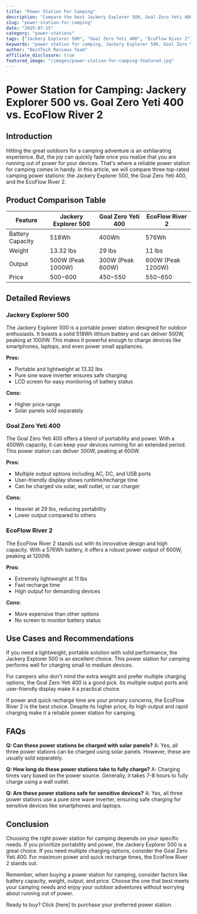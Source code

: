 ```yaml
---
title: "Power Station For Camping"
description: "Compare the best Jackery Explorer 500, Goal Zero Yeti 400, EcoFlow River 2 and more. Find the perfect power stations with our detailed reviews and recommendations."
slug: "power-station-for-camping"
date: "2025-07-15"
category: "power-stations"
tags: ["Jackery Explorer 500", "Goal Zero Yeti 400", "EcoFlow River 2"]
keywords: "power station for camping, Jackery Explorer 500, Goal Zero Yeti 400, EcoFlow River 2"
author: "BestTech Reviews Team"
affiliate_disclosure: true
featured_image: "/images/power-station-for-camping-featured.jpg"
---
```


# Power Station for Camping: Jackery Explorer 500 vs. Goal Zero Yeti 400 vs. EcoFlow River 2

## Introduction

Hitting the great outdoors for a camping adventure is an exhilarating experience. But, the joy can quickly fade once you realize that you are running out of power for your devices. That's where a reliable power station for camping comes in handy. In this article, we will compare three top-rated camping power stations: the Jackery Explorer 500, the Goal Zero Yeti 400, and the EcoFlow River 2.

## Product Comparison Table

| Feature | Jackery Explorer 500 | Goal Zero Yeti 400 | EcoFlow River 2 |
|---------|----------------------|--------------------|-----------------|
| Battery Capacity | 518Wh | 400Wh | 576Wh |
| Weight | 13.32 lbs | 29 lbs | 11 lbs |
| Output | 500W (Peak 1000W) | 300W (Peak 600W) | 600W (Peak 1200W) |
| Price | $500-$600 | $450-$550 | $550-$650 |

## Detailed Reviews

### Jackery Explorer 500

The Jackery Explorer 500 is a portable power station designed for outdoor enthusiasts. It boasts a solid 518Wh lithium battery and can deliver 500W, peaking at 1000W. This makes it powerful enough to charge devices like smartphones, laptops, and even power small appliances. 

**Pros:**
- Portable and lightweight at 13.32 lbs
- Pure sine wave inverter ensures safe charging
- LCD screen for easy monitoring of battery status

**Cons:**
- Higher price range
- Solar panels sold separately

### Goal Zero Yeti 400

The Goal Zero Yeti 400 offers a blend of portability and power. With a 400Wh capacity, it can keep your devices running for an extended period. This power station can deliver 300W, peaking at 600W.

**Pros:**
- Multiple output options including AC, DC, and USB ports
- User-friendly display shows runtime/recharge time
- Can be charged via solar, wall outlet, or car charger

**Cons:**
- Heavier at 29 lbs, reducing portability
- Lower output compared to others

### EcoFlow River 2

The EcoFlow River 2 stands out with its innovative design and high capacity. With a 576Wh battery, it offers a robust power output of 600W, peaking at 1200W. 

**Pros:**
- Extremely lightweight at 11 lbs
- Fast recharge time
- High output for demanding devices

**Cons:**
- More expensive than other options
- No screen to monitor battery status

## Use Cases and Recommendations

If you need a lightweight, portable solution with solid performance, the Jackery Explorer 500 is an excellent choice. This power station for camping performs well for charging small to medium devices.

For campers who don't mind the extra weight and prefer multiple charging options, the Goal Zero Yeti 400 is a good pick. Its multiple output ports and user-friendly display make it a practical choice.

If power and quick recharge time are your primary concerns, the EcoFlow River 2 is the best choice. Despite its higher price, its high output and rapid charging make it a reliable power station for camping.

## FAQs

**Q: Can these power stations be charged with solar panels?**
A: Yes, all three power stations can be charged using solar panels. However, these are usually sold separately.

**Q: How long do these power stations take to fully charge?**
A: Charging times vary based on the power source. Generally, it takes 7-8 hours to fully charge using a wall outlet.

**Q: Are these power stations safe for sensitive devices?**
A: Yes, all three power stations use a pure sine wave inverter, ensuring safe charging for sensitive devices like smartphones and laptops.

## Conclusion

Choosing the right power station for camping depends on your specific needs. If you prioritize portability and power, the Jackery Explorer 500 is a great choice. If you need multiple charging options, consider the Goal Zero Yeti 400. For maximum power and quick recharge times, the EcoFlow River 2 stands out. 

Remember, when buying a power station for camping, consider factors like battery capacity, weight, output, and price. Choose the one that best meets your camping needs and enjoy your outdoor adventures without worrying about running out of power.

Ready to buy? Click [here] to purchase your preferred power station.